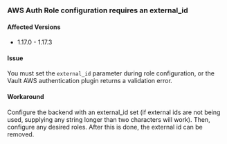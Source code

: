 ### AWS Auth Role configuration requires an external_id

#### Affected Versions

- 1.17.0 - 1.17.3

#### Issue

You must set the `external_id` parameter during role configuration, or the Vault
AWS authentication plugin returns a validation error.

#### Workaround

Configure the backend with an external_id set (if external ids are not being used, supplying any string longer than two
characters will work). Then, configure any desired roles. After this is done, the external id can be removed.
